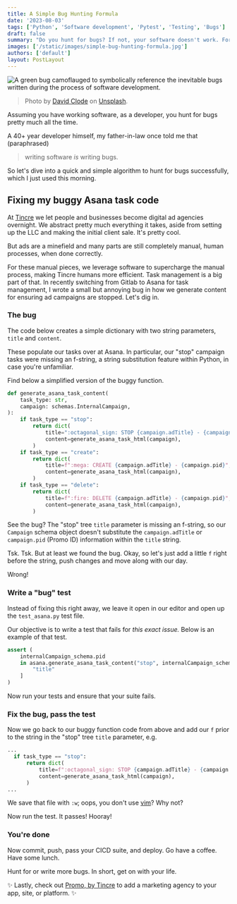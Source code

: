 ```yaml
---
title: A Simple Bug Hunting Formula
date: '2023-08-03'
tags: ['Python', 'Software development', 'Pytest', 'Testing', 'Bugs']
draft: false
summary: "Do you hunt for bugs? If not, your software doesn't work. For those of you with working software, here's a formula for bug hunting successfully."
images: ['/static/images/simple-bug-hunting-formula.jpg']
authors: ['default']
layout: PostLayout
---
```


<Image
  className="rounded-md shadow-md"
  src="/static/images/simple-bug-hunting-formula.jpg"
  alt="A green bug camoflauged to symbolically reference the inevitable bugs written during the process of software development."
  height={800}
  width={1200}
/>
  
> Photo by [David Clode](https://unsplash.com/@davidclode) on [Unsplash](https://unsplash.com).

Assuming you have working software, as a developer, you hunt for bugs pretty much all the time.

A 40+ year developer himself, my father-in-law once told me that (paraphrased)
> writing software _is_ writing bugs. 

So let's dive into a quick and simple algorithm to hunt for bugs successfully, which I just used this
morning. 

## Fixing my buggy Asana task code

At [Tincre](https://tincre.com) we let
people and businesses become digital ad agencies overnight. We abstract pretty much everything
it takes, aside from setting up the LLC and making the initial client sale. It's pretty cool.

But ads are a minefield and many parts are still completely manual, human processes, when done correctly.

For these manual pieces, we leverage software to supercharge the manual process, making Tincre humans
more efficient. Task management is a big part of that. In recently switching from Gitlab to Asana for
task management, I wrote a small but annoying bug in how we generate content for ensuring ad campaigns
are stopped. Let's dig in.

### The bug

The code below creates a simple dictionary with two string parameters, `title` and `content`.

These populate our tasks over at Asana. In particular, our "stop" campaign tasks were missing an f-string,
a string substitution feature within Python, in case you're unfamiliar.

Find below a simplified version of the buggy function.

```python
def generate_asana_task_content(
    task_type: str,
    campaign: schemas.InternalCampaign,
):
    if task_type == "stop":
        return dict(
            title=":octagonal_sign: STOP {campaign.adTitle} - {campaign.pid}",
            content=generate_asana_task_html(campaign),
        )
    if task_type == "create":
        return dict(
            title=f":mega: CREATE {campaign.adTitle} - {campaign.pid}",
            content=generate_asana_task_html(campaign),
        )
    if task_type == "delete":
        return dict(
            title=f":fire: DELETE {campaign.adTitle} - {campaign.pid}",
            content=generate_asana_task_html(campaign),
        )
```

See the bug? The "stop" tree `title` parameter is missing an f-string, so our `Campaign` schema object
doesn't substitute the `campaign.adTitle` or `campaign.pid` (Promo ID) information within the `title`
string.

Tsk. Tsk. But at least we found the bug. Okay, so let's just add a little `f` right before the string, push
changes and move along with our day. 

Wrong!

### Write a "bug" test

Instead of fixing this right away, we leave it open in our editor and open up the `test_asana.py` test file.

Our objective is to write a test that fails for _this exact issue._ Below is an example of that test.

```python
assert (
    internalCampaign_schema.pid
    in asana.generate_asana_task_content("stop", internalCampaign_schema)[
        "title"
    ]
)
```

Now run your tests and ensure that your suite fails.

### Fix the bug, pass the test

Now we go back to our buggy function code from above and add our `f` prior to the string in the
"stop" tree `title` parameter, e.g.

```python
...
  if task_type == "stop":
      return dict(
          title=f":octagonal_sign: STOP {campaign.adTitle} - {campaign.pid}",
          content=generate_asana_task_html(campaign),
      )
... 
```

We save that file with `:w`; oops, you don't use [vim](https://vim.org)? Why not?

Now run the test. It passes! Hooray! 

### You're done
Now commit, push, pass your CICD suite, and deploy. Go have a coffee. Have some lunch.

Hunt for or write more bugs. In short, get on with your life.

<BlogNewsletterForm />

✨ Lastly, check out [Promo, by Tincre](https://tincre.dev/promo) to add a marketing
agency to your app, site, or platform. ✨
